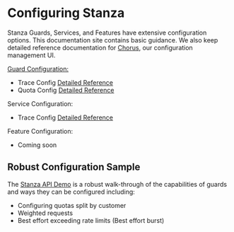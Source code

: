 # Configuring Stanza
Stanza Guards, Services, and Features have extensive configuration options. This documentation site contains basic guidance. 
We also keep detailed reference documentation for [Chorus](https://stanza.stoplight.io/docs/apis/9d029424e5ee8-stanza-chorus-api), our configuration management UI.

[Guard Configuration:](/configuration/guards.mdx)
- Trace Config [Detailed Reference](https://stanza.stoplight.io/docs/apis/b8a8592756b66-trace-config)
- Quota Config [Detailed Reference](https://stanza.stoplight.io/docs/apis/bf13e842d0f55-quota-config)

Service Configuration:
- Trace Config [Detailed Reference](https://stanza.stoplight.io/docs/apis/b8a8592756b66-trace-config)

Feature Configuration:
- Coming soon

## Robust Configuration Sample

The [Stanza API Demo](https://github.com/StanzaSystems/stanza-api-demo) is a robust walk-through of the capabilities of guards and ways they can be configured including:
- Configuring quotas split by customer
- Weighted requests
- Best effort exceeding rate limits (Best effort burst)